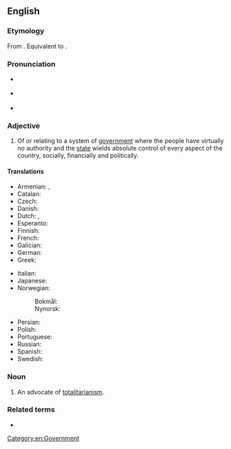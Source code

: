 ==English==

===Etymology===
From {{etyl|it|en}} {{m|it|totalitario||complete, absolute, totalitarian}} {{suffix|en||an}}. Equivalent to {{affix|en|totality|-ary|-an}}.

===Pronunciation===
* {{a|UK}} {{IPA|en|/ˌtəʊtəlɪˈtɛɹiən/}}
* {{a|US}} {{IPA|en|/ˌtoʊtəlɪˈtɛəɹiən/}}
* {{rhymes|en|ɛəriən}}

===Adjective===
{{en-adj}}

# Of or relating to a system of [[government]] where the people have virtually no authority and the [[state]] wields absolute control of every aspect of the country, socially, financially and politically.

====Translations====
{{trans-top|related to the system of government}}
* Armenian: {{t+|hy|ամբողջատիրական}}, {{t+|hy|տոտալիտար}}
* Catalan: {{t|ca|totalitari}}
* Czech: {{t+|cs|totalitní}}
* Danish: {{t|da|totalitær}}
* Dutch: {{t+|nl|totalitair}}, {{t+|nl|totalitaire}}
* Esperanto: {{t|eo|totalisma}}
* Finnish: {{t+|fi|totalitaarinen}}
* French: {{t+|fr|totalitaire}}
* Galician: {{t|gl|totalitario}}
* German: {{t+|de|totalitär}}
* Greek: {{t+|el|ολοκληρωτικός}}
{{trans-mid}}
* Italian: {{t+|it|totalitario}}
* Japanese: {{t|ja|全体主義的|tr=zentaishugiteki}}
* Norwegian:
*: Bokmål: {{t|nb|totalitær}}
*: Nynorsk: {{t|nn|totalitær}}
* Persian: {{t+|fa|توتالیتر|tr=totáliter|sc=fa-Arab}}
* Polish: {{t+|pl|totalitarny}}
* Portuguese: {{t+|pt|totalitário}}
* Russian: {{t+|ru|тоталита́рный}}
* Spanish: {{t|es|totalitario}}
* Swedish: {{t+|sv|totalitär}}
{{trans-bottom}}

===Noun===
{{en-noun}}

# An advocate of [[totalitarianism]].

===Related terms===
* {{l|en|totalitarianism}}

[[Category:en:Government]]